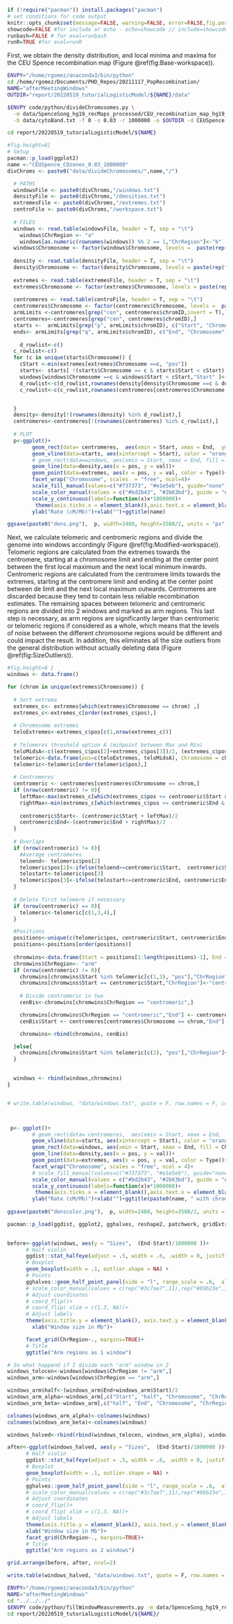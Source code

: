 <!-- 
---
title: "Detection of large scale inversion location patterns with ordinal logistic regression"
author: "Ruth Gómez Graciani"
output:
  bookdown::pdf_document2:
    toc: false
    latex_engine: xelatex
header-includes:
  \usepackage{float}
  \floatplacement{figure}{H}
---
-->

```r
if (!require("pacman")) install.packages("pacman")
# set conditions for code output
knitr::opts_chunk$set(message=FALSE, warning=FALSE, error=FALSE,fig.pos = "!H")
showcode=FALSE #for include or echo - echo=showcode // include=showcode
runbash=FALSE # for eval=runbash
runR=TRUE #for eval=runR
```


First, we obtain the density distribution, and local minima and maxima for the CEU Spence recombination map (Figure \@ref(fig:Base-workspace)).

<!-- Bash run to make standard windows -->

```bash
ENVPY="/home/rgomez/anaconda3/bin/python"
cd /home/rgomez/Documents/PHD_Repos/20211117_PopRecombination/
NAME="afterMeetingWindows"
OUTDIR="report/20220519_tutorialLogisticModel/${NAME}/data"

$ENVPY code/python/divideChromosomes.py \
  -m data/SpenceSong_hg19_recMaps_processed/CEU_recombination_map_hg19_allChr.bed \
  -b data/cytoBand.txt -f 0 -s 0.03 -r 1000000 -o $OUTDIR -d CEUSpence 

cd report/20220519_tutorialLogisticModel/${NAME}   
```

<!-- Windows visualization -->

```r
#fig.height=6}
# Setup
pacman::p_load(ggplot2)
name <-"CEUSpence_COzones_0.03_1000000"
divChroms <- paste0("data/divideChromosomes/",name,"/")

  # PATHS
  windowsFile <- paste0(divChroms,"/windows.txt")
  densityFile <- paste0(divChroms,"/densities.txt")
  extremesFile <- paste0(divChroms,"/extremes.txt")
  centroFile <- paste0(divChroms,"/workspace.txt")
  
  # FILES
  windows <- read.table(windowsFile, header = T, sep = "\t")
    windows$ChrRegion <- "a"
    windows[as.numeric(rownames(windows)) %% 2 == 1,"ChrRegion"]<-"b"
  windows$Chromosome <- factor(windows$Chromosome, levels =  paste(rep("chr", 23), as.character(c(c(1:22),"X")), sep = ""))
    
  density <- read.table(densityFile, header = T, sep = "\t")
  density$Chromosome <- factor(density$Chromosome, levels = paste(rep("chr", 23), as.character(c(c(1:22),"X")), sep = ""))
  
  extremes <- read.table(extremesFile, header = T, sep = "\t")
  extremes$Chromosome <- factor(extremes$Chromosome, levels = paste(rep("chr", 23), as.character(c(c(1:22),"X")), sep = ""))
  
  centromeres <- read.table(centroFile, header = T, sep = "\t")
  centromeres$Chromosome <- factor(centromeres$Chromosome, levels =  paste(rep("chr", 23), as.character(c(c(1:22),"X")), sep = ""))
  armLimits <-centromeres[grep("cen", centromeres$chromID,invert = T),]
  centromeres<-centromeres[grep("cen", centromeres$chromID),]
  starts <-  armLimits[grep("p", armLimits$chromID), c("Start", "Chromosome")]
  ends<- armLimits[grep("q", armLimits$chromID), c("End", "Chromosome")]
  
    d_rowlist<-c()
  c_rowlist<-c()
  for (c in unique(starts$Chromosome)) {
    cStart <-min(extremes[extremes$Chromosome ==c, "pos"])
    starts<- starts[ !(starts$Chromosome == c & starts$Start < cStart), ] # chromosome start will be first minimum
    windows[windows$Chromosome ==c & windows$Start < cStart,"Start" ]<-cStart #window start may be affected
    d_rowlist<-c(d_rowlist,rownames(density[density$Chromosome ==c & density$pos < cStart,])) #some densities will disappear
    c_rowlist<-c(c_rowlist,rownames(centromeres[centromeres$Chromosome ==c & centromeres$Start < cStart,])) # if starts with centromere will disappear


  }
  density<-density[!(rownames(density) %in% d_rowlist),]
  centromeres<-centromeres[!(rownames(centromeres) %in% c_rowlist),]
  
  # PLOT
  p<-ggplot()+
        geom_rect(data= centromeres,  aes(xmin = Start, xmax = End,  ymin = 0, ymax = Inf), fill = "blue4", alpha = 0.5)+
        geom_vline(data=starts, aes(xintercept = Start), color = "orange")+geom_vline(data=ends, aes(xintercept = End), color = "orange")+
        # geom_rect(data=windows, aes(xmin = Start, xmax = End, fill = ChrRegion, ymin = 0, ymax = Inf), alpha = 0.3)+
        geom_line(data=density,aes(x = pos, y = val))+
        geom_point(data=extremes, aes(x = pos, y = val, color = Type))+
        facet_wrap("Chromosome", scales  = "free", ncol=4)+
        scale_fill_manual(values=c("#737373", "#e1e5eb"), guide="none")+
        scale_color_manual(values = c("#bd2b43", "#2b63bd"), guide = "none")+
        scale_y_continuous(labels=function(x)x*1000000)+
         theme(axis.ticks.x = element_blank(),axis.text.x = element_blank(),axis.text.y = element_text(size = 5))+
        ylab("Rate (cM/Mb)")+xlab("")+ggtitle(name) 

ggsave(paste0("dens.png"),  p, width=2480, height=3508/2, units = "px" , scale = 1.5)
```

\newpage

Next, we calculate telomeric and centromeric regions and divide the genome into windows accordingly (Figure \@ref(fig:Modified-workspace)). Telomeric regions are calculated from the extremes towards the centromere, starting at a chromosome limit and ending at the center point between the first local maximum and the next local minimum inwards. Centromeric regions are calculated from the centromere limits towards the extremes, starting at the centromere limit and ending at the center point between de limit and the next local maximum outwards. Centromeres are discarded because they tend to contain less reliable recombination estimates. The remaining spaces between telomeric and centromeric regions are divided into 2 windows and marked as arm regions. This last step is necessary, as arm regions are significantly larger than centromeric or telomeric regions if considered as a whole, which means that the levels of noise between the different chromosome regions would be different and could impact the result. In addition, this eliminates all the size outliers from the general distribution without actually deleting data (Figure \@ref(fig:SizeOutliers)).

```r
#fig.height=6 }
windows <- data.frame()

for (chrom in unique(extremes$Chromosome)) {
  
  # Sort extrema
  extremes_c<- extremes[which(extremes$Chromosome == chrom) ,]
  extremes_c<-extremes_c[order(extremes_c$pos),]
  
  # Chromosome extremes
  teloExtremes<-extremes_c$pos[c(1,nrow(extremes_c))]
  
  # Telomeres threshold option A (midpoint between Max and Min)
  teloMidsA<-c((extremes_c$pos[2]+extremes_c$pos[3])/2, (extremes_c$pos[nrow(extremes_c)-1]+extremes_c$pos[nrow(extremes_c)-2])/2)
  telomeric<-data.frame(pos=c(teloExtremes, teloMidsA), Chromosome = chrom)
  telomeric<-telomeric[order(telomeric$pos),]
  
  # Centromeres
  centromeric <- centromeres[centromeres$Chromosome == chrom,]
  if (nrow(centromeric) != 0){
    leftMax<-max(extremes_c[which(extremes_c$pos <= centromeric$Start & extremes_c$Type == "Maxima"), "pos"])
    rightMax<-min(extremes_c[which(extremes_c$pos >= centromeric$End & extremes_c$Type == "Maxima"), "pos"])
    
    centromeric$Start<- (centromeric$Start + leftMax)/2
    centromeric$End<-(centromeric$End + rightMax)/2
  }
  
  # Overlaps
  if (nrow(centromeric) != 0){
    #Average centromeres
    teloend<- telomeric$pos[2]
    telomeric$pos[2]<-ifelse(teloend>=centromeric$Start,  centromeric$Start , teloend)
    telostart<-telomeric$pos[3]
    telomeric$pos[3]<-ifelse(telostart<=centromeric$End, centromeric$End, telostart )
  }
  
  # Delete first telomere if necessary
  if (nrow(centromeric) == 0){
    telomeric<-telomeric[c(1,3,4),]
  }

  #Positions
  positions<-unique(c(telomeric$pos, centromeric$Start, centromeric$End))
  positions<-positions[order(positions)]
  
  chromwins<-data.frame(Start = positions[1:length(positions)-1], End = positions[2:length(positions)], Chromosome = chrom)
  chromwins$ChrRegion<- "arm"
  if (nrow(centromeric) != 0){
    chromwins[chromwins$Start %in% telomeric[c(1,3), "pos"],"ChrRegion"]<-"telomeric"
    chromwins[chromwins$Start == centromeric$Start,"ChrRegion"]<-"centromeric"
    
    # Divide centromeric in two
    cenBis<-chromwins[chromwins$ChrRegion == "centromeric",]

    chromwins[chromwins$ChrRegion == "centromeric","End"] <- centromeres[centromeres$Chromosome == chrom,"Start"]
    cenBis$Start <- centromeres[centromeres$Chromosome == chrom,"End"]

    chromwins<-rbind(chromwins, cenBis)

  }else{
    chromwins[chromwins$Start %in% telomeric[c(2), "pos"],"ChrRegion"]<-"telomeric"
  }
  

  windows <- rbind(windows,chromwins)
}


# write.table(windows, "data/windows.txt", quote = F, row.names = F, col.names = T, sep = "\t")



 p<- ggplot()+
        # geom_rect(data= centromeres,  aes(xmin = Start, xmax = End,  ymin = 0, ymax = Inf), fill = "blue4", alpha = 0.5)+
        geom_vline(data=starts, aes(xintercept = Start), color = "orange")+geom_vline(data=ends, aes(xintercept = End), color = "orange")+
        geom_rect(data=windows, aes(xmin = Start, xmax = End, fill = ChrRegion, ymin = 0, ymax = Inf), alpha = 0.3)+
        geom_line(data=density,aes(x = pos, y = val))+
        geom_point(data=extremes, aes(x = pos, y = val, color = Type))+
        facet_wrap("Chromosome", scales = "free", ncol = 4)+
        # scale_fill_manual(values=c("#737373", "#e1e5eb"), guide="none")+
        scale_color_manual(values = c("#bd2b43", "#2b63bd"), guide = "none")+
        scale_y_continuous(labels=function(x)x*1000000)+
         theme(axis.ticks.x = element_blank(),axis.text.x = element_blank(),axis.text.y = element_text(size = 5), legend.position = "top")+
        ylab("Rate (cM/Mb)")+xlab("")+ggtitle(paste0(name, " with chromosome regions")) 
  
ggsave(paste0("denscolor.png"),  p, width=2480, height=3508/2, units = "px" , scale = 1.5)

```



```r


pacman::p_load(ggdist, ggplot2, gghalves, reshape2, patchwork, gridExtra)
  

before<-ggplot(windows, aes(y = "Sizes",  (End-Start)/1000000 ))+
      # Half violin
      ggdist::stat_halfeye(adjust = .5, width = .6, .width = 0, justification = -.2, point_colour = NA) +
      # Boxplot 
      geom_boxplot(width = .1, outlier.shape = NA) +
      # Points
      gghalves::geom_half_point_panel(side = "l", range_scale = .6,  alpha = .5, aes(color = ChrRegion))+
      # scale_color_manual(values = c(rep("#3c7ae7",11),rep("#89b23e",11) ))+
      # Adjust coordinates
      # coord_flip()+
      # coord_flip( xlim = c(1.3, NA))+
      # Adjust labels
      theme(axis.title.y = element_blank(), axis.text.y = element_blank(), axis.ticks.y = element_blank(),  legend.position = "none")+
        xlab("Window size in Mb")+

      facet_grid(ChrRegion~., margins=TRUE)+
      # Title
      ggtitle("Arm regions as 1 window")

# So what happend if I divide each "arm" window in 2
windows_telocen<-windows[windows$ChrRegion != "arm",]
windows_arm<-windows[windows$ChrRegion == "arm",]

windows_arm$half<-(windows_arm$End+windows_arm$Start)/2
windows_arm_alpha<-windows_arm[,c("Start", "half", "Chromosome", "ChrRegion")]
windows_arm_beta<-windows_arm[,c("half", "End", "Chromosome", "ChrRegion")]

colnames(windows_arm_alpha)<-colnames(windows)
colnames(windows_arm_beta)<-colnames(windows)

windows_halved<-rbind(rbind(windows_telocen, windows_arm_alpha), windows_arm_beta)

after<-ggplot(windows_halved, aes(y = "Sizes",  (End-Start)/1000000 ))+
      # Half violin
      ggdist::stat_halfeye(adjust = .5, width = .6, .width = 0, justification = -.2, point_colour = NA) +
      # Boxplot 
      geom_boxplot(width = .1, outlier.shape = NA) +
      # Points
      gghalves::geom_half_point_panel(side = "l", range_scale = .6,  alpha = .5, aes(color = ChrRegion))+
      # scale_color_manual(values = c(rep("#3c7ae7",11),rep("#89b23e",11) ))+
      # Adjust coordinates
      # coord_flip()+
      # coord_flip( xlim = c(1.3, NA))+
      # Adjust labels
      theme(axis.title.y = element_blank(), axis.text.y = element_blank(), axis.ticks.y = element_blank(),  legend.position = "none")+
      xlab("Window size in Mb")+
      facet_grid(ChrRegion~., margins=TRUE)+
      # Title
      ggtitle("Arm regions as 2 windows")

grid.arrange(before, after, ncol=2)

write.table(windows_halved, "data/windows.txt", quote = F, row.names = F, col.names = T, sep = "\t")

```

<!-- Fill window information -->

```bash
ENVPY="/home/rgomez/anaconda3/bin/python"
NAME="afterMeetingWindows"
cd "../../../"
$ENVPY code/python/fillWindowMeasurements.py -m data/SpenceSong_hg19_recMaps_processed/CEU_recombination_map_hg19_allChr.bed  -w report/20220519_tutorialLogisticModel/${NAME}/data/windows.txt  -o report/20220519_tutorialLogisticModel/${NAME}/data/ -d "chromRegions"
cd report/20220519_tutorialLogisticModel/${NAME}/

```
